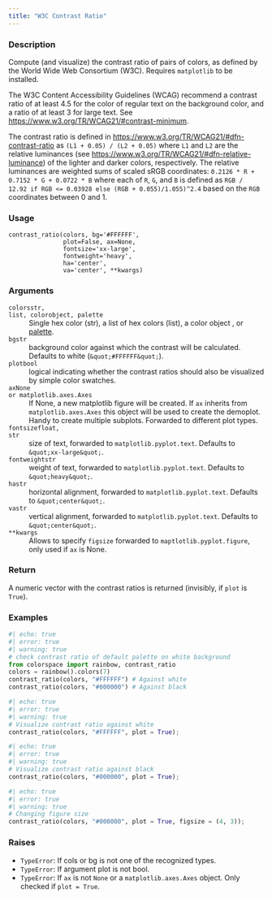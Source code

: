 ```yaml
---
title: "W3C Contrast Ratio"
---
```


### Description

Compute (and visualize) the contrast ratio of pairs of colors, as defined
by the World Wide Web Consortium (W3C). Requires `matplotlib` to be installed.

The W3C Content Accessibility Guidelines (WCAG) recommend a contrast ratio
of at least 4.5 for the color of regular text on the background color, and
a ratio of at least 3 for large text. See
<https://www.w3.org/TR/WCAG21/#contrast-minimum>.

The contrast ratio is defined in <https://www.w3.org/TR/WCAG21/#dfn-contrast-ratio>
as `(L1 + 0.05) / (L2 + 0.05)` where `L1` and `L2` are the relative luminances
(see <https://www.w3.org/TR/WCAG21/#dfn-relative-luminance>) of the lighter and darker
colors, respectively. The relative luminances are weighted sums of scaled sRGB coordinates:
`0.2126 * R + 0.7152 * G + 0.0722 * B` where each of `R`, `G`, and `B`
is defined as `RGB / 12.92 if RGB <= 0.03928 else (RGB + 0.055)/1.055)^2.4` based on
the `RGB` coordinates between 0 and 1.

### Usage

<pre><code class='language-python'>contrast_ratio(colors, bg=&#x27;#FFFFFF&#x27;,<br/>               plot=False, ax=None,<br/>               fontsize=&#x27;xx-large&#x27;,<br/>               fontweight=&#x27;heavy&#x27;,<br/>               ha=&#x27;center&#x27;,<br/>               va=&#x27;center&#x27;, **kwargs)</code></pre>

### Arguments

<dl class="pyp-list param-list">
  <dt style = "white-space: nowrap; font-family: monospace; vertical-align: top">
   <code id="colorspace.utils.contrast_ratio:colors">colors</code><code class="argument-class">str, list, colorobject, palette</code>
  </dt>
 <dd>Single hex color (str), a list of hex colors (list),
a color object ,
or [palette](colorspace.palettes.palette.qmd).</dd>
  <dt style = "white-space: nowrap; font-family: monospace; vertical-align: top">
   <code id="colorspace.utils.contrast_ratio:bg">bg</code><code class="argument-class">str</code>
  </dt>
 <dd>background color against which the contrast will be calculated.
Defaults to white (`&quot;#FFFFFF&quot;`).</dd>
  <dt style = "white-space: nowrap; font-family: monospace; vertical-align: top">
   <code id="colorspace.utils.contrast_ratio:plot">plot</code><code class="argument-class">bool</code>
  </dt>
 <dd>logical indicating whether the contrast ratios should also be
visualized by simple color swatches.</dd>
  <dt style = "white-space: nowrap; font-family: monospace; vertical-align: top">
   <code id="colorspace.utils.contrast_ratio:ax">ax</code><code class="argument-class">None or matplotlib.axes.Axes</code>
  </dt>
 <dd>If None, a new matplotlib figure will
be created. If `ax` inherits from `matplotlib.axes.Axes` this object
will be used to create the demoplot. Handy to create multiple subplots.
Forwarded to different plot types.</dd>
  <dt style = "white-space: nowrap; font-family: monospace; vertical-align: top">
   <code id="colorspace.utils.contrast_ratio:fontsize">fontsize</code><code class="argument-class">float, str</code>
  </dt>
 <dd>size of text, forwarded to `matplotlib.pyplot.text`.
Defaults to `&quot;xx-large&quot;`.</dd>
  <dt style = "white-space: nowrap; font-family: monospace; vertical-align: top">
   <code id="colorspace.utils.contrast_ratio:fontweight">fontweight</code><code class="argument-class">str</code>
  </dt>
 <dd>weight of text, forwarded to `matplotlib.pyplot.text`.
Defaults to `&quot;heavy&quot;`.</dd>
  <dt style = "white-space: nowrap; font-family: monospace; vertical-align: top">
   <code id="colorspace.utils.contrast_ratio:ha">ha</code><code class="argument-class">str</code>
  </dt>
 <dd>horizontal alignment, forwarded to `matplotlib.pyplot.text`.
Defaults to `&quot;center&quot;`.</dd>
  <dt style = "white-space: nowrap; font-family: monospace; vertical-align: top">
   <code id="colorspace.utils.contrast_ratio:va">va</code><code class="argument-class">str</code>
  </dt>
 <dd>vertical alignment, forwarded to `matplotlib.pyplot.text`.
Defaults to `&quot;center&quot;`.</dd>
  <dt style = "white-space: nowrap; font-family: monospace; vertical-align: top">
   <code id="colorspace.utils.contrast_ratio:**kwargs">**kwargs</code>
  </dt>
 <dd>Allows to specify `figsize` forwarded to `maptlotlib.pyplot.figure`,
only used if `ax` is None.</dd>
</dl>

### Return

A numeric vector with the contrast ratios is returned (invisibly, if `plot` is `True`).

### Examples

```python
#| echo: true
#| error: true
#| warning: true
# check contrast ratio of default palette on white background
from colorspace import rainbow, contrast_ratio
colors = rainbow().colors(7)
contrast_ratio(colors, "#FFFFFF") # Against white
contrast_ratio(colors, "#000000") # Against black
```

```python
#| echo: true
#| error: true
#| warning: true
# Visualize contrast ratio against white
contrast_ratio(colors, "#FFFFFF", plot = True);
```

```python
#| echo: true
#| error: true
#| warning: true
# Visualize contrast ratio against black
contrast_ratio(colors, "#000000", plot = True);
```

```python
#| echo: true
#| error: true
#| warning: true
# Changing figure size
contrast_ratio(colors, "#000000", plot = True, figsize = (4, 3));
```




### Raises

<ul class="python-raises">
<li><code class="text-warning">TypeError</code>: If cols or bg is not one of the recognized types.
<li><code class="text-warning">TypeError</code>: If argument plot is not bool.
<li><code class="text-warning">TypeError</code>: If `ax` is not `None` or a `matplotlib.axes.Axes` object. Only
checked if `plot = True`.
</ul>

